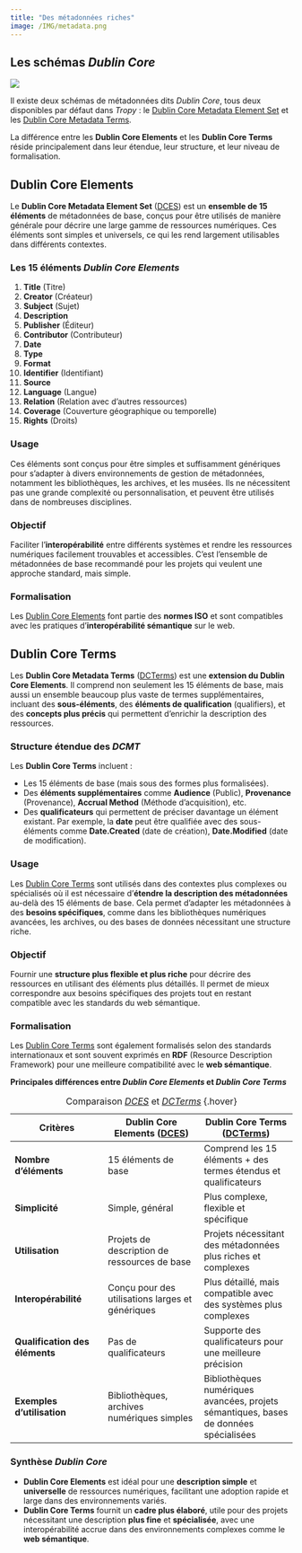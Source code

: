 ```yaml
---
title: "Des métadonnées riches"
image: /IMG/metadata.png
---
```


## Les schémas *Dublin Core*

![](/IMG/Dublin-Core.png)

Il existe deux schémas de métadonnées dits *Dublin Core*, tous deux disponibles par défaut dans *Tropy* : le [Dublin Core Metadata Element Set][DCES] et les [Dublin Core Metadata Terms][DCTerms].

La différence entre les **Dublin Core Elements** et les **Dublin Core Terms** réside principalement dans leur étendue, leur structure, et leur niveau de formalisation. 

[DCES]:https://www.dublincore.org/specifications/dublin-core/dces/

[DCTerms]:https://www.dublincore.org/specifications/dublin-core/dcmi-terms/

:::: panel-tabset
## **Dublin Core Elements**

Le **Dublin Core Metadata Element Set** ([DCES]) est un **ensemble de 15 éléments** de métadonnées de base, conçus pour être utilisés de manière générale pour décrire une large gamme de ressources numériques. Ces éléments sont simples et universels, ce qui les rend largement utilisables dans différents contextes.

::: {.callout-tip collapse="true"}
### **Les 15 éléments** *Dublin Core Elements*
     
  1. **Title** (Titre)
  2. **Creator** (Créateur)
  3. **Subject** (Sujet)
  4. **Description**
  5. **Publisher** (Éditeur)
  6. **Contributor** (Contributeur)
  7. **Date**
  8. **Type**
  9. **Format**
  10. **Identifier** (Identifiant)
  11. **Source**
  12. **Language** (Langue)
  13. **Relation** (Relation avec d’autres ressources)
  14. **Coverage** (Couverture géographique ou temporelle)
  15. **Rights** (Droits)
:::

### Usage

Ces éléments sont conçus pour être simples et suffisamment génériques pour s'adapter à divers environnements de gestion de métadonnées, notamment les bibliothèques, les archives, et les musées. Ils ne nécessitent pas une grande complexité ou personnalisation, et peuvent être utilisés dans de nombreuses disciplines.

### Objectif

Faciliter l’**interopérabilité** entre différents systèmes et rendre les ressources numériques facilement trouvables et accessibles. C'est l'ensemble de métadonnées de base recommandé pour les projets qui veulent une approche standard, mais simple.

### Formalisation

Les [Dublin Core Elements][DCES] font partie des **normes ISO** et sont compatibles avec les pratiques d'**interopérabilité sémantique** sur le web.

## **Dublin Core Terms**

Les **Dublin Core Metadata Terms** ([DCTerms]) est une **extension du Dublin Core Elements**. Il comprend non seulement les 15 éléments de base, mais aussi un ensemble beaucoup plus vaste de termes supplémentaires, incluant des **sous-éléments**, des **éléments de qualification** (qualifiers), et des **concepts plus précis** qui permettent d'enrichir la description des ressources.

::: {.callout-tip collapse="true"}
### **Structure étendue** des *DCMT*

Les **Dublin Core Terms** incluent :

- Les 15 éléments de base (mais sous des formes plus formalisées).
- Des **éléments supplémentaires** comme **Audience** (Public), **Provenance** (Provenance), **Accrual Method** (Méthode d'acquisition), etc.
- Des **qualificateurs** qui permettent de préciser davantage un élément existant. Par exemple, la **date** peut être qualifiée avec des sous-éléments comme **Date.Created** (date de création), **Date.Modified** (date de modification).
:::

### Usage

Les [Dublin Core Terms][DCTerms] sont utilisés dans des contextes plus complexes ou spécialisés où il est nécessaire d’**étendre la description des métadonnées** au-delà des 15 éléments de base. Cela permet d’adapter les métadonnées à des **besoins spécifiques**, comme dans les bibliothèques numériques avancées, les archives, ou des bases de données nécessitant une structure riche.

### Objectif 

Fournir une **structure plus flexible et plus riche** pour décrire des ressources en utilisant des éléments plus détaillés. Il permet de mieux correspondre aux besoins spécifiques des projets tout en restant compatible avec les standards du web sémantique.

### Formalisation

Les [Dublin Core Terms][DCTerms] sont également formalisés selon des standards internationaux et sont souvent exprimés en **RDF** (Resource Description Framework) pour une meilleure compatibilité avec le **web sémantique**.

::::

**Principales différences entre *Dublin Core Elements* et *Dublin Core Terms***

| **Critères**                   | **Dublin Core Elements** ([DCES])  | **Dublin Core Terms** ([DCTerms]) |
|---------------------------------|----------------------------------|---------------------------------|
| **Nombre d'éléments**           | 15 éléments de base              | Comprend les 15 éléments + des termes étendus et qualificateurs |
| **Simplicité**                  | Simple, général                  | Plus complexe, flexible et spécifique |
| **Utilisation**                 | Projets de description de ressources de base | Projets nécessitant des métadonnées plus riches et complexes |
| **Interopérabilité**            | Conçu pour des utilisations larges et génériques | Plus détaillé, mais compatible avec des systèmes plus complexes |
| **Qualification des éléments**  | Pas de qualificateurs             | Supporte des qualificateurs pour une meilleure précision |
| **Exemples d'utilisation**      | Bibliothèques, archives numériques simples | Bibliothèques numériques avancées, projets sémantiques, bases de données spécialisées |

: Comparaison *[DCES]* et *[DCTerms]* {.hover}

:::{.callout-note}
### Synthèse *Dublin Core*
- **Dublin Core Elements** est idéal pour une **description simple** et **universelle** de ressources numériques, facilitant une adoption rapide et large dans des environnements variés.
- **Dublin Core Terms** fournit un **cadre plus élaboré**, utile pour des projets nécessitant une description **plus fine** et **spécialisée**, avec une interopérabilité accrue dans des environnements complexes comme le **web sémantique**.
:::